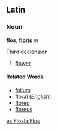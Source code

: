 ==Latin==
===Noun===
'''flos''', '''[[Wiktionary Appendix:Latin third declension|floris]]''' ''m''

Third declension

# [[flower]]

====Related Words====
*[[folium]]
*[[floral]] (''English'')
*[[floreo]]
*[[floreus]]

[[es:Flos]][[la:Flos]]